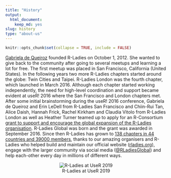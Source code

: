 ```yaml
---
title: "History"
output:
  html_document:
    keep_md: yes
slug: history
type: "about-us"
---
```


```r
knitr::opts_chunk$set(collapse = TRUE, include = FALSE)
```

[Gabriela de Queiroz](https://rladies.org/united-states-rladies/name/gabriela-de-queiroz/) founded R-Ladies on October 1, 2012. She wanted to give back to the community after going to several meetups and learning a lot for free. 
The first meetup was placed in San Francisco, California (United States). 
In the following years two more R-Ladies chapters started around the globe: Twin Cities and Taipei. 
R-Ladies London was the fourth chapter, which launched in March 2016. Although each chapter started working independently, the need for high-level coordination and support became evident at useR! 2016 where the San Francisco and London chapters met. 
After some initial brainstorming during the useR! 2016 conference, Gabriela de Queiroz and Erin LeDell from R-Ladies San Francisco and Chiin-Rui Tan, Alice Daish, Hannah Frick, Rachel Kirkham and Claudia Vitolo from R-Ladies London as well as Heather Turner teamed up to apply for an R-Consortium [grant to support and encourage the global expansion of the R-Ladies organisation](https://github.com/rladies/global/blob/master/rconsortium/FINAL%20-%20201607-%20rconsortiumproposalr-ladiesalignmentandglobalexpansion-july2016.pdf). 
R-Ladies Global was born and the grant was awarded in September 2016. 
Since then R-Ladies has grown to [138 chapters in 44 countries and 39000 members](https://gqueiroz.shinyapps.io/rshinylady/), thanks to our amazing organisers and R-Ladies who helped build and maintain our official website ([rladies.org](https://rladies.org/)), engage with the larger community via social media ([\@RLadiesGlobal](https://twitter.com/rladiesglobal)) and help each-other every day in millions of different ways.


<center>

![R-Ladies at UseR 2019](img/user2019.jpeg)

</center>

